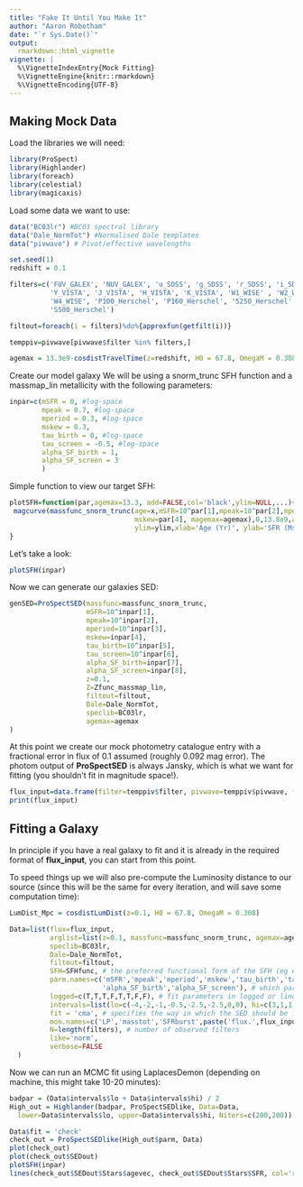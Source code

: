```yaml
---
title: "Fake It Until You Make It"
author: "Aaron Robotham"
date: "`r Sys.Date()`"
output: 
  rmarkdown::html_vignette
vignette: |
  %\VignetteIndexEntry{Mock Fitting}
  %\VignetteEngine{knitr::rmarkdown}
  %\VignetteEncoding{UTF-8}
---
```


## Making Mock Data

Load the libraries we will need:

```r
library(ProSpect)
library(Highlander)
library(foreach)
library(celestial)
library(magicaxis)
```

Load some data we want to use:

```r
data("BC03lr") #BC03 spectral library
data("Dale_NormTot") #Normalised Dale templates
data("pivwave") # Pivot/effective wavelengths
```

```r
set.seed(1)
redshift = 0.1

filters=c('FUV_GALEX', 'NUV_GALEX', 'u_SDSS', 'g_SDSS', 'r_SDSS', 'i_SDSS', 'Z_VISTA',
          'Y_VISTA', 'J_VISTA', 'H_VISTA', 'K_VISTA', 'W1_WISE' , 'W2_WISE', 'W3_WISE',
          'W4_WISE', 'P100_Herschel', 'P160_Herschel', 'S250_Herschel' , 'S350_Herschel',
          'S500_Herschel')

filtout=foreach(i = filters)%do%{approxfun(getfilt(i))}

temppiv=pivwave[pivwave$filter %in% filters,]

agemax = 13.3e9-cosdistTravelTime(z=redshift, H0 = 67.8, OmegaM = 0.308)*1e9
```

Create our model galaxy We will be using a snorm_trunc SFH function and a massmap_lin metallicity with the following parameters:

```r
inpar=c(mSFR = 0, #log-space
        mpeak = 0.7, #log-space
        mperiod = 0.3, #log-space
        mskew = 0.3,
        tau_birth = 0, #log-space
        tau_screen = -0.5, #log-space
        alpha_SF_birth = 1,
        alpha_SF_screen = 3
        )
```

Simple function to view our target SFH:

```r
plotSFH=function(par,agemax=13.3, add=FALSE,col='black',ylim=NULL,...){
 magcurve(massfunc_snorm_trunc(age=x,mSFR=10^par[1],mpeak=10^par[2],mperiod=10^par[3],
                               mskew=par[4], magemax=agemax),0,13.8e9,add=add,col=col,
                               ylim=ylim,xlab='Age (Yr)', ylab='SFR (Msol / Yr)',...)
}
```

Let's take a look:

```r
plotSFH(inpar)
```

Now we can generate our galaxies SED:

```r
genSED=ProSpectSED(massfunc=massfunc_snorm_trunc,
                   mSFR=10^inpar[1],
                   mpeak=10^inpar[2],
                   mperiod=10^inpar[3],
                   mskew=inpar[4],
                   tau_birth=10^inpar[5], 
                   tau_screen=10^inpar[6], 
                   alpha_SF_birth=inpar[7], 
                   alpha_SF_screen=inpar[8],
                   z=0.1,
                   Z=Zfunc_massmap_lin,
                   filtout=filtout,
                   Dale=Dale_NormTot,
                   speclib=BC03lr,
                   agemax=agemax
)
```

At this point we create our mock photometry catalogue entry with a fractional error in flux of 0.1 assumed (roughly 0.092 mag error). The photom output of **ProSpectSED** is always Jansky, which is what we want for fitting (you shouldn't fit in magnitude space!).

```r
flux_input=data.frame(filter=temppiv$filter, pivwave=temppiv$pivwave, flux=genSED$Photom, fluxerr=genSED$Photom*0.1)
print(flux_input)
```

## Fitting a Galaxy

In principle if you have a real galaxy to fit and it is already in the required format of **flux_input**, you can start from this point.

To speed things up we will also pre-compute the Luminosity distance to our source (since this will be the same for every iteration, and will save some computation time):

```r
LumDist_Mpc = cosdistLumDist(z=0.1, H0 = 67.8, OmegaM = 0.308)
```

```r
Data=list(flux=flux_input,
          arglist=list(z=0.1, massfunc=massfunc_snorm_trunc, agemax=agemax, Z=Zfunc_massmap_lin, LumDist_Mpc=LumDist_Mpc),
          speclib=BC03lr, 
          Dale=Dale_NormTot, 
          filtout=filtout, 
          SFH=SFHfunc, # the preferred functional form of the SFH (eg either SFHfunc, SFHburst)
          parm.names=c('mSFR','mpeak','mperiod','mskew','tau_birth','tau_screen',
                       'alpha_SF_birth','alpha_SF_screen'), # which parameters to fit for
          logged=c(T,T,T,F,T,T,F,F), # fit parameters in logged or linear space
          intervals=list(lo=c(-4,-2,-1,-0.5,-2.5,-2.5,0,0), hi=c(3,1,1,1,1.5,1,4,4)), # fitting range for parameters
          fit = 'cma', # specifies the way in which the SED should be fitted ('LD', 'optim', 'CMA', or 'check')
          mon.names=c('LP','masstot','SFRburst',paste('flux.',flux_input$filter,sep='')),
          N=length(filters), # number of observed filters
          like='norm',
          verbose=FALSE
  )
```

Now we can run an MCMC fit using LaplacesDemon (depending on machine, this might take 10-20 minutes):

```r
badpar = (Data$intervals$lo + Data$intervals$hi) / 2
High_out = Highlander(badpar, ProSpectSEDlike, Data=Data,
  lower=Data$intervals$lo, upper=Data$intervals$hi, Niters=c(200,200))
```

```r
Data$fit = 'check'
check_out = ProSpectSEDlike(High_out$parm, Data)
plot(check_out)
plot(check_out$SEDout)
plotSFH(inpar)
lines(check_out$SEDout$Stars$agevec, check_out$SEDout$Stars$SFR, col='red')
```
